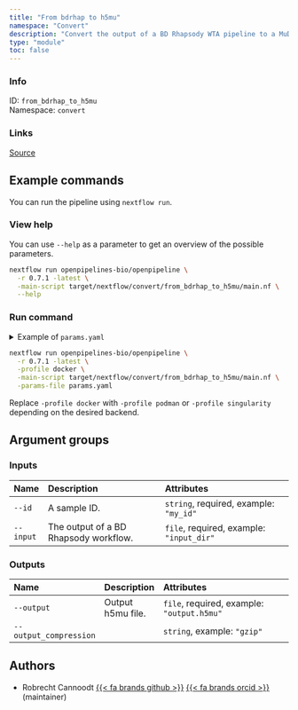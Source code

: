 ```yaml
---
title: "From bdrhap to h5mu"
namespace: "Convert"
description: "Convert the output of a BD Rhapsody WTA pipeline to a MuData h5 file"
type: "module"
toc: false
---
```


::: {.column-margin}

### Info

ID: `from_bdrhap_to_h5mu`  
Namespace: `convert`

### Links
[Source](https://github.com/openpipelines-bio/openpipeline/blob/main/openpipelines/src/convert/from_bdrhap_to_h5mu){.btn-action .btn-sm .btn-info .btn role="button"}

:::



## Example commands

You can run the pipeline using `nextflow run`.

### View help

You can use `--help` as a parameter to get an overview of the possible parameters.

```bash
nextflow run openpipelines-bio/openpipeline \
  -r 0.7.1 -latest \
  -main-script target/nextflow/convert/from_bdrhap_to_h5mu/main.nf \
  --help
```

### Run command

<details>
<summary>Example of `params.yaml`</summary>
```yaml

```
</details>

```bash
nextflow run openpipelines-bio/openpipeline \
  -r 0.7.1 -latest \
  -profile docker \
  -main-script target/nextflow/convert/from_bdrhap_to_h5mu/main.nf \
  -params-file params.yaml
```

:::{.callout-note}
Replace `-profile docker` with `-profile podman` or `-profile singularity` depending on the desired backend.
:::

## Argument groups

### Inputs

|Name      |Description                           |Attributes                               |
|:---------|:-------------------------------------|:----------------------------------------|
|`--id`    |A sample ID.                          |`string`, required, example: `"my_id"`   |
|`--input` |The output of a BD Rhapsody workflow. |`file`, required, example: `"input_dir"` |


### Outputs

|Name                   |Description       |Attributes                                 |
|:----------------------|:-----------------|:------------------------------------------|
|`--output`             |Output h5mu file. |`file`, required, example: `"output.h5mu"` |
|`--output_compression` |                  |`string`, example: `"gzip"`                |

## Authors

  * Robrecht Cannoodt [{{< fa brands github >}}](https://github.com/rcannood) [{{< fa brands orcid >}}](https://orcid.org/0000-0003-3641-729X) (maintainer)
